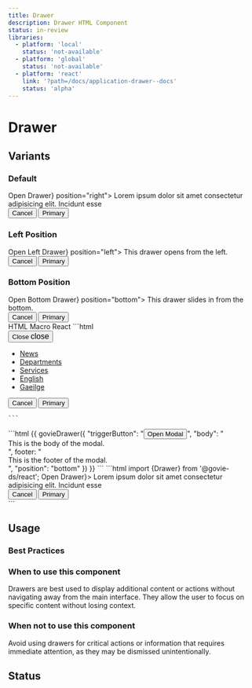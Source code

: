 ```yaml
---
title: Drawer
description: Drawer HTML Component
status: in-review
libraries:
  - platform: 'local'
    status: 'not-available'
  - platform: 'global'
    status: 'not-available'
  - platform: 'react'
    link: '?path=/docs/application-drawer--docs'
    status: 'alpha'
---
```


# Drawer

## Variants

### Default

<ComponentContainer>
  <Drawer triggerButton={<Button>Open Drawer</Button>} position="right">
    <DrawerBody>
      Lorem ipsum dolor sit amet consectetur adipisicing elit. Incidunt esse
    </DrawerBody>
    <DrawerFooter key="footer">
      <div className="gi-flex gi-flex-col-reverse gi-gap-4 xs:gi-gap-6 xs:gi-justify-end xs:gi-flex-row">
        <Button
          variant="secondary"
          appearance="dark"
          className="gi-justify-center xs:gi-justify-start"
        >
          Cancel
        </Button>
        <Button className="gi-justify-center xs:gi-justify-start">
          Primary
        </Button>
      </div>
    </DrawerFooter>
  </Drawer>
</ComponentContainer>

### Left Position

<ComponentContainer>
  <Drawer triggerButton={<Button>Open Left Drawer</Button>} position="left">
    <DrawerBody>This drawer opens from the left.</DrawerBody>
    <DrawerFooter key="footer">
      <div className="gi-flex gi-flex-col-reverse gi-gap-4 xs:gi-gap-6 xs:gi-justify-end xs:gi-flex-row">
        <Button
          variant="secondary"
          appearance="dark"
          className="gi-justify-center xs:gi-justify-start"
        >
          Cancel
        </Button>
        <Button className="gi-justify-center xs:gi-justify-start">
          Primary
        </Button>
      </div>
    </DrawerFooter>
  </Drawer>
</ComponentContainer>

### Bottom Position

<ComponentContainer>
  <Drawer triggerButton={<Button>Open Bottom Drawer</Button>} position="bottom">
    <DrawerBody>This drawer slides in from the bottom.</DrawerBody>
    <DrawerFooter key="footer">
      <div className="gi-flex gi-flex-col-reverse gi-gap-4 xs:gi-gap-6 xs:gi-justify-end xs:gi-flex-row">
        <Button
          variant="secondary"
          appearance="dark"
          className="gi-justify-center xs:gi-justify-start"
        >
          Cancel
        </Button>
        <Button className="gi-justify-center xs:gi-justify-start">
          Primary
        </Button>
      </div>
    </DrawerFooter>
  </Drawer>
</ComponentContainer>
<Tabs id="tab1">
  <TabList>
    <TabItem value="tab11" checked>
      HTML
    </TabItem>
    <TabItem value="tab12">
      Macro
    </TabItem>
    <TabItem value="tab13">React</TabItem>
  </TabList>
  <TabPanel value="tab11">
    ```html
    <div class="gi-modal gi-modal-open" data-element="modal">
      <div class="gi-modal-container gi-modal-container-right gi-drawer">
        <div>
          <button class="gi-btn gi-btn-flat-dark gi-btn-small gi-modal-icon">
            Close
            <span role="presentation" class="material-symbols-outlined gi-block" style="font-size: 16px;">close</span>
          </button>
        </div>
        <div>
          <div class="gi-modal-body gi-drawer-body gi-border-t-xs gi-border-t-gray-100">
            <ul>
              <li>
                <a aria-label="News" href="#" class="gi-list-item">
                  <span class="gi-text-sm gi-ml-1 gi-font-bold">News</span>
                </a>
              </li>
              <li>
                <a aria-label="Departments" href="#" class="gi-list-item">
                  <span class="gi-text-sm gi-ml-1 gi-font-bold">Departments</span>
                </a>
              </li>
              <li>
                <a aria-label="Services" href="#" class="gi-list-item">
                  <span class="gi-text-sm gi-ml-1 gi-font-bold">Services</span>
                </a>
              </li>
              <li>
                <a aria-label="English" href="#" class="gi-list-item">
                  <span class="gi-text-sm gi-ml-1">English</span>
                </a>
              </li>
              <li>
                <a aria-label="Gaeilge" href="#" class="gi-list-item">
                  <span class="gi-text-sm gi-ml-1">Gaeilge</span>
                </a>
              </li>
            </ul>
          </div>
          <div class="gi-modal-footer gi-drawer-footer">
            <div class="gi-flex gi-flex-col-reverse gi-gap-4 xs:gi-gap-6 xs:gi-justify-end xs:gi-flex-row">
              <button class="gi-btn gi-btn-secondary-dark gi-btn-regular gi-justify-center xs:gi-justify-start">
                Cancel
              </button>
              <button class="gi-btn gi-btn-primary gi-btn-regular gi-justify-center xs:gi-justify-start">
                Primary
              </button>
            </div>
          </div>
        </div>
      </div>
    </div>

    ```

  </TabPanel>
  <TabPanel value="tab12">
    ```html
        {{ govieDrawer({
          "triggerButton": "<button class=\"gi-btn gi-btn-primary gi-btn-regular\">Open Modal</button>",
          "body": "<div>This is the body of the modal.</div>",
          footer: "<div>This is the footer of the modal.</div>",
          "position": "bottom"
        }) }}
    ```
  </TabPanel>
  <TabPanel value="tab13">
    ```html import {Drawer} from '@govie-ds/react';
    <Drawer triggerButton={<Button>Open Drawer</Button>}>
      <DrawerBody>
        <Paragraph>
          Lorem ipsum dolor sit amet consectetur adipisicing elit. Incidunt esse
        </Paragraph>
      </DrawerBody>
      <DrawerFooter key="footer">
        <div className="gi-flex gi-flex-col-reverse gi-gap-4 xs:gi-gap-6 xs:gi-justify-end xs:gi-flex-row">
          <Button
            variant="secondary"
            appearance="dark"
            className="gi-justify-center xs:gi-justify-start"
          >
            Cancel
          </Button>
          <Button className="gi-justify-center xs:gi-justify-start">
            Primary
          </Button>
        </div>
      </DrawerFooter>
    </Drawer>
    ```
  </TabPanel>
</Tabs>

## Usage

### Best Practices

### When to use this component

Drawers are best used to display additional content or actions without navigating away from the main interface. They allow the user to focus on specific content without losing context.

### When not to use this component

Avoid using drawers for critical actions or information that requires immediate attention, as they may be dismissed unintentionally.

## Status

<ComponentStatusBlock componentId="drawer" />
